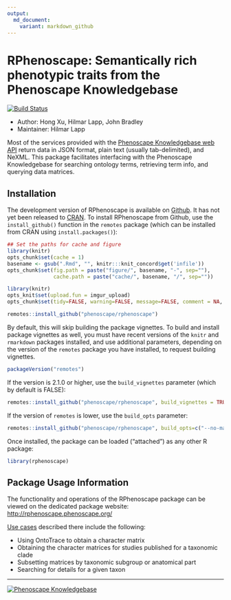 ```yaml
---
output:
  md_document:
    variant: markdown_github
---
```


<!-- README.md is generated from README.rmd. Please edit that file -->
# RPhenoscape: Semantically rich phenotypic traits from the Phenoscape Knowledgebase

[![Build Status](https://travis-ci.org/phenoscape/rphenoscape.svg?branch=master)](https://travis-ci.org/phenoscape/rphenoscape)

- Author: Hong Xu, Hilmar Lapp, John Bradley
- Maintainer: Hilmar Lapp

Most of the services provided with the [Phenoscape Knowledgebase web API](http://kb.phenoscape.org/apidocs/) return data in JSON format, plain text (usually tab-delimited), and NeXML. This package facilitates interfacing with the Phenoscape Knowledgebase for searching ontology terms, retrieving term info, and querying data matrices.


## Installation
The development version of RPhenoscape is available on [Github](http://github.com/phenoscape/rphenoscape). It has not yet been released to [CRAN]. To install RPhenoscape from Github, use the `install_github()` function in the `remotes` package (which can be installed from CRAN using `install.packages()`):


```r
## Set the paths for cache and figure
library(knitr)
opts_chunk$set(cache = 1)
basename <- gsub(".Rmd", "", knitr:::knit_concord$get('infile')) 
opts_chunk$set(fig.path = paste("figure/", basename, "-", sep=""),
               cache.path = paste("cache/", basename, "/", sep=""))
```

```r
library(knitr)
opts_knit$set(upload.fun = imgur_upload)
opts_chunk$set(tidy=FALSE, warning=FALSE, message=FALSE, comment = NA, verbose = TRUE)
```

```r
remotes::install_github("phenoscape/rphenoscape")
```

By default, this will skip building the package vignettes. To build and install package vignettes as well, you must have recent versions of the `knitr` and `rmarkdown` packages installed, and use additional parameters, depending on the version of the `remotes` package you have installed, to request building vignettes.

```r
packageVersion("remotes")
```

If the version is 2.1.0 or higher, use the `build_vignettes` parameter (which by default is FALSE):
```r
remotes::install_github("phenoscape/rphenoscape", build_vignettes = TRUE)
```
If the version of `remotes` is lower, use the `build_opts` parameter:
```r
remotes::install_github("phenoscape/rphenoscape", build_opts=c("--no-manual"))
```

Once installed, the package can be loaded ("attached") as any other R package:
```r
library(rphenoscape)
```

## Package Usage Information
The functionality and operations of the RPhenoscape package can be viewed on the dedicated package website: <http://rphenoscape.phenoscape.org/>

[Use cases] described there include the following:

- Using OntoTrace to obtain a character matrix
- Obtaining the character matrices for studies published for a taxonomic clade
- Subsetting matrices by taxonomic subgroup or anatomical part
- Searching for details for a given taxon

---
[![Phenoscape Knowledgebase](https://wiki.phenoscape.org/wg/phenoscape/images/f/f6/Phenoscape_Logo.png)](http://kb.phenoscape.org)

[Use cases]: https://github.com/phenoscape/rphenoscape/wiki/User-Stories
[CRAN]: https://cran.r-project.org
